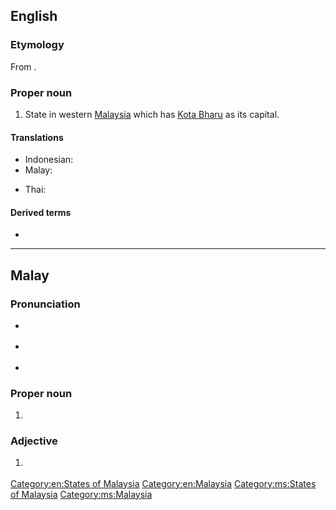 ==English==
{{wikipedia}}

===Etymology===
From {{etyl|ms|en}} {{term|Kelantan|lang=ms}}.

===Proper noun===
{{en-proper noun}}

# State in western [[Malaysia]] which has [[Kota Bharu]] as its capital.

====Translations====
{{trans-top|state in Malaysia}}
* Indonesian: {{t-|id|Kelantan}}
* Malay: {{t-|ms|Kelantan}}
{{trans-mid}}
* Thai: {{t-|th|กลันตัน|tr=Klantan}}
{{trans-bottom}}

====Derived terms====
* {{l|en|Kelantanese}}

[[Category:en:States of Malaysia]]
[[Category:en:Malaysia]]

----

==Malay==
{{wikipedia|lang=ms}}

===Pronunciation===
* {{a|Johor-Riau}} {{IPA|/kəlantan/|lang=ms}}
* {{a|Kelantanese}} {{IPA|/kəlãtɛ̃/|lang=ms}}
* {{rhymes|antan|tan|an|lang=ms}}

===Proper noun===
{{head|ms|proper noun}}

# {{l|en|Kelantan}} {{qualifier|state in Malaysia}}

===Adjective===
{{head|ms|adjective}}

# {{l|en|Kelantanese}} {{qualifier|Of or pertaining to the state of Kelantan}}

[[Category:ms:States of Malaysia]]
[[Category:ms:Malaysia]]